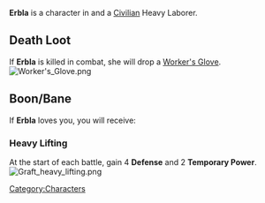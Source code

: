

{{Infobox
| name     = Erbla
| image    = Erbla.jpg
| race     = Jarackle
| location = Havaria - Murder Bay
| source   = 
| reward   = 
| related  = Civilian - Heavy Laborer
| ID       =
}}{{quote|You might call Erbla radiant, but that's probably just the radiation.|Erbla's Compendium Description}}'''Erbla''' is a character in {{Gamename}} and a [[Civilian]] Heavy Laborer.

== Death Loot ==
If '''Erbla''' is killed in combat, she will drop a [[Worker's Glove]].
[[File:Worker's Glove.png|none|thumb]]

== Boon/Bane ==
If '''Erbla''' loves you, you will receive:

=== Heavy Lifting ===
At the start of each battle, gain 4 '''Defense''' and 2 '''Temporary Power'''.
[[File:Graft heavy lifting.png|none|thumb]]
<br />
[[Category:Characters]]